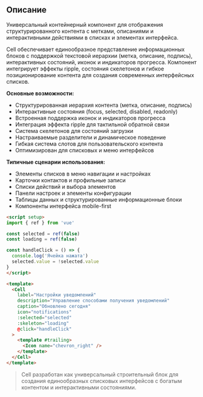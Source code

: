 ## Описание

Универсальный контейнерный компонент для отображения структурированного контента с метками, описаниями и интерактивными действиями в списках и элементах интерфейса.

Cell обеспечивает единообразное представление информационных блоков с поддержкой текстовой иерархии (метка, описание, подпись), интерактивных состояний, иконок и индикаторов прогресса. Компонент интегрирует эффекты ripple, состояния скелетонов и гибкое позиционирование контента для создания современных интерфейсных списков.

**Основные возможности:**

- Структурированная иерархия контента (метка, описание, подпись)
- Интерактивные состояния (focus, selected, disabled, readonly)
- Встроенная поддержка иконок и индикаторов прогресса
- Интеграция эффекта ripple для тактильной обратной связи
- Система скелетонов для состояний загрузки
- Настраиваемые разделители и динамическое поведение
- Гибкая система слотов для пользовательского контента
- Оптимизирован для списковых и меню интерфейсов

**Типичные сценарии использования:**

- Элементы списков в меню навигации и настройках
- Карточки контактов и профильные записи
- Списки действий и выбора элементов
- Панели настроек и элементы конфигурации
- Таблицы данных и структурированные информационные блоки
- Компоненты интерфейса mobile-first

```html
<script setup>
import { ref } from 'vue'

const selected = ref(false)
const loading = ref(false)

const handleClick = () => {
  console.log('Ячейка нажата')
  selected.value = !selected.value
}
</script>

<template>
  <Cell
    label="Настройки уведомлений"
    description="Управление способами получения уведомлений"
    caption="Обновлено сегодня"
    icon="notifications"
    :selected="selected"
    :skeleton="loading"
    @click="handleClick"
  >
    <template #trailing>
      <Icon name="chevron_right" />
    </template>
  </Cell>
</template>
```

> Cell разработан как универсальный строительный блок для создания единообразных списковых интерфейсов с богатым контентом и интерактивными состояниями.
